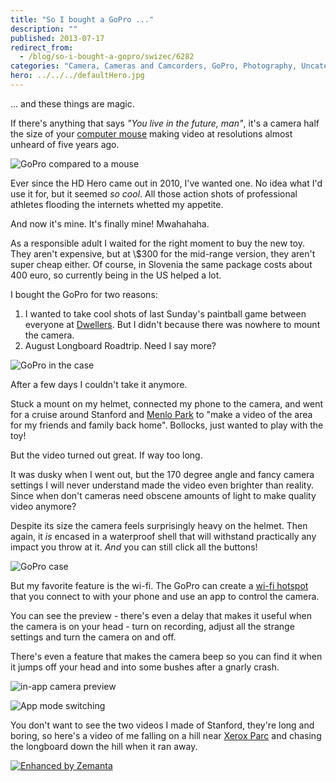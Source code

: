 ```yaml
---
title: "So I bought a GoPro ..."
description: ""
published: 2013-07-17
redirect_from:
  - /blog/so-i-bought-a-gopro/swizec/6282
categories: "Camera, Cameras and Camcorders, GoPro, Photography, Uncategorized"
hero: ../../../defaultHero.jpg
---
```


... and these things are magic.

If there's anything that says _"You live in the future, man"_, it's a camera half the size of your [computer mouse](http://en.wikipedia.org/wiki/Mouse_%28computing%29 "Mouse (computing)") making video at resolutions almost unheard of five years ago.

![GoPro compared to a mouse](https://www.filepicker.io/api/file/ipPiZUozRumDCtwLGST0 "GoPro compared to a mouse")![]()

Ever since the HD Hero came out in 2010, I've wanted one. No idea what I'd use it for, but it seemed _so cool_. All those action shots of professional athletes flooding the internets whetted my appetite.

And now it's mine. It's finally mine! Mwahahaha.

As a responsible adult I waited for the right moment to buy the new toy. They aren't expensive, but at \\\$300 for the mid-range version, they aren't super cheap either. Of course, in Slovenia the same package costs about 400 euro, so currently being in the US helped a lot.

I bought the GoPro for two reasons:

1.  I wanted to take cool shots of last Sunday's paintball game between everyone at [Dwellers](http://www.dwellers.com/). But I didn't because there was nowhere to mount the camera.
2.  August Longboard Roadtrip. Need I say more?

![GoPro in the case](https://www.filepicker.io/api/file/DzshyNYLTSuLpbogx4Pz "GoPro in the case")

After a few days I couldn't take it anymore.

Stuck a mount on my helmet, connected my phone to the camera, and went for a cruise around Stanford and [Menlo Park](<http://maps.google.com/maps?ll=37.4541666667,-122.178611111&spn=0.1,0.1&q=37.4541666667,-122.178611111 (Menlo%20Park%2C%20California)&t=h> "Menlo Park, California") to "make a video of the area for my friends and family back home". Bollocks, just wanted to play with the toy!

But the video turned out great. If way too long.

It was dusky when I went out, but the 170 degree angle and fancy camera settings I will never understand made the video even brighter than reality. Since when don't cameras need obscene amounts of light to make quality video anymore?

Despite its size the camera feels surprisingly heavy on the helmet. Then again, it _is_ encased in a waterproof shell that will withstand practically any impact you throw at it. _And_ you can still click all the buttons!

![GoPro case](https://www.filepicker.io/api/file/MF5hp8fvTr6LEmBL7QzR "GoPro case")

But my favorite feature is the wi-fi. The GoPro can create a [wi-fi hotspot](http://en.wikipedia.org/wiki/Hotspot_%28Wi-Fi%29 "Hotspot (Wi-Fi)") that you connect to with your phone and use an app to control the camera.

You can see the preview - there's even a delay that makes it useful when the camera is on your head - turn on recording, adjust all the strange settings and turn the camera on and off.

There's even a feature that makes the camera beep so you can find it when it jumps off your head and into some bushes after a gnarly crash.

![in-app camera preview](https://www.filepicker.io/api/file/H01uRWFvQOCiZcwVOCmX "in-app camera preview")

![App mode switching](https://www.filepicker.io/api/file/kSkBnDGSueVlvYfWbXrg "App mode switching")

You don't want to see the two videos I made of Stanford, they're long and boring, so here's a video of me falling on a hill near [Xerox Parc](<http://maps.google.com/maps?ll=37.403,-122.149&spn=0.01,0.01&q=37.403,-122.149 (PARC%20%28company%29)&t=h> "PARC (company)") and chasing the longboard down the hill when it ran away.

[![Enhanced by Zemanta](http://img.zemanta.com/zemified_e.png?x-id=0b0c9eda-ad42-4f5a-8688-318ce1f84f3e)](http://www.zemanta.com/?px "Enhanced by Zemanta")
